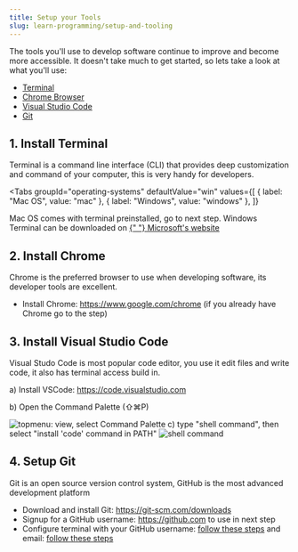 ```yaml
---
title: Setup your Tools
slug: learn-programming/setup-and-tooling
---
```



The tools you'll use to develop software continue to improve and become more accessible. It doesn't take much to get started, so lets take a look at what you'll use:

- [Terminal](#1-install-terminal)
- [Chrome Browser](#2-install-chrome)
- [Visual Studio Code](#3-install-visual-studio-code)
- [Git](#4-setup-git)

## 1. Install Terminal

Terminal is a command line interface (CLI) that provides deep customization and command of your computer, this is very handy for developers.

<Tabs
  groupId="operating-systems"
  defaultValue="win"
  values={[
    { label: "Mac OS", value: "mac" },
    { label: "Windows", value: "windows" },
  ]}
>
  <TabItem value="mac">
    Mac OS comes with terminal preinstalled, go to next step.
  </TabItem>
  <TabItem value="windows">
    Windows Terminal can be downloaded on
    <markdown>
      <a
        href="https://www.microsoft.com/en-us/p/windows-terminal-preview/9n0dx20hk701?activetab=pivot:overviewtab"
        target="_top"
      >
        {" "}
        Microsoft's website
      </a>
    </markdown>
  </TabItem>
</Tabs>

## 2. Install Chrome

Chrome is the preferred browser to use when developing software, its developer tools are excellent.

<!-- :::info
Please **<mark>use Chrome</mark>** for these exercises.
::: -->

- Install Chrome: https://www.google.com/chrome (if you already have Chrome go to the step)

## 3. Install Visual Studio Code

Visual Studo Code is most popular code editor, you use it edit files and write code, it also has terminal access build in.

a) Install VSCode: https://code.visualstudio.com

b) Open the Command Palette (⇧⌘P)

<img src={codedot} alt="topmenu: view, select Command Palette" />
c) type "shell command", then select "install 'code' command in PATH"
<img src={shellcommand} alt="shell command" />

## 4. Setup Git

Git is an open source version control system, GitHub is the most advanced development platform

- Download and install Git: https://git-scm.com/downloads
- Signup for a GitHub username: https://github.com to use in next step
- Configure terminal with your GitHub username: [follow these steps](https://docs.github.com/en/github/getting-started-with-github/setting-your-username-in-git) and email: [follow these steps](https://docs.github.com/en/github/setting-up-and-managing-your-github-user-account/setting-your-commit-email-address)
